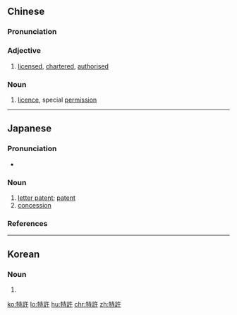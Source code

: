 {{also|特许}}
==Chinese==
{{zh-forms|s=特许}}

===Pronunciation===
{{zh-pron
|m=tèxǔ
|c=dak6 heoi2
|mn=te̍k-hú
|cat=a,n
}}

===Adjective===
{{zh-adj}}

# [[licensed]], [[chartered]], [[authorised]]

===Noun===
{{zh-noun}}

# [[licence]], special [[permission]]

----

==Japanese==
{{ja-kanjitab|とく|k1=とっ|きょ|yomi=o}}

===Pronunciation===
* {{ja-pron|とっきょ|y=o|acc=1|acc_ref=NHK}}

===Noun===
{{ja-noun|とっきょ}}

# [[letter patent]]; [[patent]]
# [[concession]]

===References===
<references/>

----

==Korean==
{{ko-hanjatab}}

===Noun===
{{ko-noun|hj|hangeul=특허}}

# {{hanja form of|특허|???}}

[[ko:特許]]
[[lo:特許]]
[[hu:特許]]
[[chr:特許]]
[[zh:特許]]
